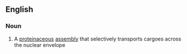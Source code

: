 ==English==

===Noun===
{{en-noun|head=[[nuclear]] [[pore]] [[complex]]|es}}

# {{label|en|biology}} A [[proteinaceous]] [[assembly]] that selectively transports cargoes across the nuclear envelope
